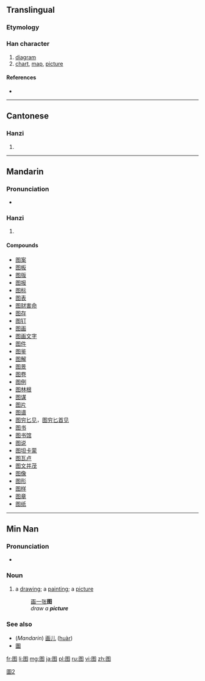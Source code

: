 {{also|圖|図}}
==Translingual==
{{Hani-forms|图|[[圖]]}}
===Etymology===
{{Han simp|圖|f=啚|t=冬}}

===Han character===
{{Han char|rn=31|rad=囗|as=05|sn=8|four=|canj=田竹水卜 (WHEY)|ids=⿴[[囗]][[冬]]}}

# [[diagram]]
# [[chart]], [[map]], [[picture]]

====References====
* {{Han ref|kx=0218.041|hdz=10717.120|uh=56FE|ud=22270}}

----

==Cantonese==

===Hanzi===
{{yue-hanzi|jyut=|y=tou4|tra=圖}}

# {{defn|lang=yue|sort=囗05}}

----

==Mandarin==

===Pronunciation===
* {{audio|Zh-tú.ogg|Audio}}

===Hanzi===
{{cmn-hanzi|tra=圖|pin=[[tú]] ([[tu2]])|wg=t'u<sup>2</sup>}}

# {{defn|lang=cmn|sort=囗05}}

====Compounds====
* [[图案]]
* [[图板]]
* [[图版]]
* [[图报]]
* [[图标]]
* [[图表]]
* [[图财害命]]
* [[图存]]
* [[图钉]]
* [[图画]]
* [[图画文字]]
* [[图件]]
* [[图鉴]]
* [[图解]]
* [[图景]]
* [[图卷]]
* [[图例]]
* [[图林根]]
* [[图谋]]
* [[图片]]
* [[图谱]]
* [[图穷匕见]]，[[图穷匕首见]]
* [[图书]]
* [[图书馆]]
* [[图说]]
* [[图坦卡蒙]]
* [[图瓦卢]]
* [[图文并茂]]
* [[图像]]
* [[图形]]
* [[图样]]
* [[图章]]
* [[图纸]]

----

==Min Nan==

===Pronunciation===
* {{IPA|[ tɔ˧˥ ]|lang=nan}}

===Noun===
{{nan-noun|s|poj=tô·|pojt=too5|tra=圖|sim=图|rs=囗05}}

# a [[drawing]]; a [[painting]]; a [[picture]]
#: [[画]][[一]][[张]]'''图'''
#: {{unicode|ōe chi̍t tiuⁿ '''tô·'''}}
#: ''draw a '''picture'''''

===See also===
* (''Mandarin'') [[画儿]] ([[huàr]])
* [[圗]]

[[Category:CJKV characters simplified differently in Japan and China|圖2]]

[[fr:图]]
[[li:图]]
[[mg:图]]
[[ja:图]]
[[pl:图]]
[[ru:图]]
[[vi:图]]
[[zh:图]]